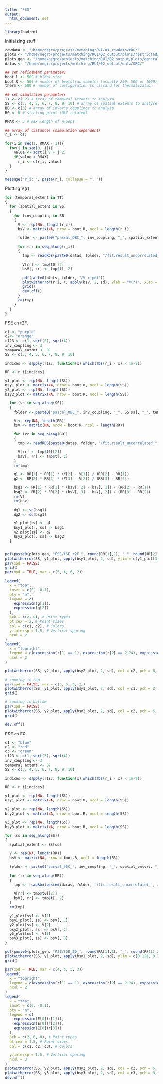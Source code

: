 ```yaml
---
title: "FSS"
output:
  html_document: def
---
```

```r
library(hadron)
```

Initializing stuff

```r
rawdata <- "/home/negro/projects/matching/RU1/01_rawdata/OBC/"
plots <- "/home/negro/projects/matching/RU1/02_output/plots/restricted/OBC/"
plots_gen <- "/home/negro/projects/matching/RU1/02_output/plots/general/OBC/"
datas <- "/home/negro/projects/matching/RU1/02_output/data/OBC/"

## set refinement parameters
boot.l <- 500 # block size
boot.R <- 500 # number of bootstrap samples (usually 200, 500 or 1000)
therm <- 500 # number of configuration to discard for thermalization

## set simulation parameters
TT <- c(32) # array of temporal extents to analyse
SS <- c(3, 4, 5, 6, 7, 8, 9, 10) # array of spatial extents to analyse
BB <- c(3) # array of inverse couplings to analyse
R0 <- 0 # starting point (OBC related)

RMAX <- 3 # max length of Wloops

## array of distances (simulation dependent)
r_i <- c()

for(i in seq(1, RMAX - 1)){
  for(j in seq(0, i)){
    value <- sqrt(i^2 + j^2)
    if(value < RMAX)
      r_i <- c(r_i, value)
  }
}

message("r_i: ", paste(r_i, collapse = ", "))
```

Plotting V(r)

```r
for (temporal_extent in TT)
{
  for (spatial_extent in SS)
  {
    for (inv_coupling in BB)
    {
      V <- rep(NA, length(r_i))
      bsV <- matrix(NA, nrow = boot.R, ncol = length(r_i))

      folder <- paste0("pascal_OBC_", inv_coupling, "_", spatial_extent, "_", temporal_extent, "_", R0)

      for (rr in seq_along(r_i))
      {
        tmp <- readRDS(paste0(datas, folder, "/fit.result_uncorrelated_", rr, ".rds"))

        V[rr] <- tmp$t0[[2]]
        bsV[, rr] <- tmp$t[, 2]

        pdf(paste0(plots, folder, "/V_r.pdf"))
        plotwitherror(r_i, V, apply(bsV, 2, sd), ylab = "V(r)", xlab = "r", pch = 2, cex = 0.75, main = paste0("V(r) for L = ", spatial_extent, ", beta = ", inv_coupling))
        grid()
        dev.off()
      }
      rm(tmp)
    }
  }
}
```

FSE on r2F.

```r
c1 <- "purple"
c2<- "orange"
r123 <- c(1, sqrt(5), sqrt(8))
inv_coupling <- 3
temporal_extent <- 32
SS <- c(3, 4, 5, 6, 7, 8, 9, 10)

indices <- sapply(r123, function(x) which(abs(r_i - x) < 1e-9))

RR <- r_i[indices]

y1_plot <- rep(NA, length(SS))
bsy1_plot <- matrix(NA, nrow = boot.R, ncol = length(SS))
y2_plot <- rep(NA, length(SS))
bsy2_plot <- matrix(NA, nrow = boot.R, ncol = length(SS))

  for (ss in seq_along(SS))
  {
    folder <- paste0("pascal_OBC_", inv_coupling, "_", SS[ss], "_", temporal_extent, "_", R0)

    V <- rep(NA, length(RR))
    bsV <- matrix(NA, nrow = boot.R, ncol = length(RR))

    for (rr in seq_along(RR))
    {
      tmp <- readRDS(paste0(datas, folder, "/fit.result_uncorrelated_", indices[rr], ".rds"))

      V[rr] <- tmp$t0[[2]]
      bsV[, rr] <- tmp$t[, 2]
    }
    rm(tmp)

    g1 <- RR[1] * RR[1] * (V[2] - V[1]) / (RR[2] - RR[1])
    g2 <- RR[2] * RR[2] * (V[3] - V[2]) / (RR[3] - RR[2])

    bsg1 <- RR[1] * RR[1] * (bsV[, 2] - bsV[, 1]) / (RR[2] - RR[1])
    bsg2 <- RR[2] * RR[2] * (bsV[, 3] - bsV[, 2]) / (RR[3] - RR[2])
    rm(V)
    rm(bsV)

    dg1 <- sd(bsg1)
    dg2 <- sd(bsg1)

    y1_plot[ss] <- g1
    bsy1_plot[, ss] <- bsg1
    y2_plot[ss] <- g2
    bsy2_plot[, ss] <- bsg2
  }


pdf(paste0(plots_gen, "FSE/FSE_r2F_", round(RR[1],2), "_", round(RR[2],2), "_", round(RR[3],2) , "_", inv_coupling, ".pdf"))
plotwitherror(SS, y1_plot, apply(bsy1_plot, 2, sd), ylim = c(y1_plot[3], y2_plot[1] + 0.02), col = c1, pch = 2, cex = 1.5, xlab = "L", ylab = "r²F(r, g)")
par(xpd = FALSE)
grid()
par(xpd = TRUE, mar = c(5, 6, 6, 2))

legend(
  x = "top",
  inset = c(0, -0.1),
  bty = "n",
  legend = c(
    expression(g[1]),
    expression(g[2])
  ),
  pch = c(2, 6), # Point types
  pt.cex = 2, # Point sizes
  col = c(c1, c2), # Colors
  y.intersp = 1.5, # Vertical spacing
  ncol = 2
)
legend(
  x = "topright",
  legend = c(expression(r[1] == 1), expression(r[2] == 2.24), expression(r[3] == 2.82), expression("beta" == 3)),
  ncol = 2
)

plotwitherror(SS, y2_plot, apply(bsy2_plot, 2, sd), col = c2, pch = 6, cex = 1.5, xlab = "L", rep = TRUE)

# zooming in top
par(xpd = FALSE, mar = c(5, 6, 6, 2))
plotwitherror(SS, y1_plot, apply(bsy1_plot, 2, sd), col = c1, pch = 2, cex = 1.5, xlab = "L", ylab = expression(g[2]))
grid()

# zooming in bottom
par(xpd = FALSE)
plotwitherror(SS, y2_plot, apply(bsy2_plot, 2, sd), col = c2, pch = 6, cex = 1.5, xlab = "L", ylab = expression(g[1]))
grid()

dev.off()
```

FSE on E0.

```r
c1 <- "blue"
c2 <- "red"
c3 <- "green"
r123 <- c(1, sqrt(5), sqrt(8))
inv_coupling <- 3
temporal_extent <- 32
SS <- c(3, 4, 5, 6, 7, 8, 9, 10)

indices <- sapply(r123, function(x) which(abs(r_i - x) < 1e-9))

RR <- r_i[indices]

y1_plot <- rep(NA, length(SS))
bsy1_plot <- matrix(NA, nrow = boot.R, ncol = length(SS))

y2_plot <- rep(NA, length(SS))
bsy2_plot <- matrix(NA, nrow = boot.R, ncol = length(SS))

y3_plot <- rep(NA, length(SS))
bsy3_plot <- matrix(NA, nrow = boot.R, ncol = length(SS))

for (ss in seq_along(SS))
{
  spatial_extent <- SS[ss]

  V <- rep(NA, length(RR))
  bsV <- matrix(NA, nrow = boot.R, ncol = length(RR))

  folder <- paste0("pascal_OBC_", inv_coupling, "_", spatial_extent, "_", temporal_extent, "_", R0)
  
  for (rr in seq_along(RR))
  {
    tmp <- readRDS(paste0(datas, folder, "/fit.result_uncorrelated_", indices[rr], ".rds"))

    V[rr] <- tmp$t0[[2]]
    bsV[, rr] <- tmp$t[, 2]
  }
  rm(tmp)

  y1_plot[ss] <- V[1]
  bsy1_plot[, ss] <- bsV[, 1]
  y2_plot[ss] <- V[2]
  bsy2_plot[, ss] <- bsV[, 2]
  y3_plot[ss] <- V[3]
  bsy3_plot[, ss] <- bsV[, 3]
}

pdf(paste0(plots_gen, "FSE/FSE_E0_", round(RR[1],2), "_", round(RR[2],2), "_", round(RR[3],2) , "_", inv_coupling, ".pdf"))
plotwitherror(SS, y1_plot, apply(bsy1_plot, 2, sd), ylim = c(0.128, 0.275), col = c1, pch = 2, cex = 1.5, ylab = expression(E[0]), xlab = "L")
grid()

par(xpd = TRUE, mar = c(4, 5, 3, 3))
legend(
  x = "topright",
  legend = c(expression(r[1] == 1), expression(r[2] == 2.24), expression(r[3] == 2.82), expression("beta" == 3)),
  ncol = 2
)
legend(
  x = "top",
  inset = c(0, -0.1),
  bty = "n",
  legend = c(
    expression(E[0](r[1])),
    expression(E[0](r[2])),
    expression(E[0](r[3]))
  ),
  pch = c(2, 6, 0), # Point types
  pt.cex = 1.5, # Point sizes
  col = c(c1, c2, c3), # Colors

  y.intersp = 1.5, # Vertical spacing
  ncol = 3
)
plotwitherror(SS, y2_plot, apply(bsy2_plot, 2, sd), col = c2, pch = 6, cex = 1.5, rep = TRUE)
plotwitherror(SS, y3_plot, apply(bsy3_plot, 2, sd), col = c3, pch = 0, cex = 1.5, rep = TRUE)
dev.off()
```
